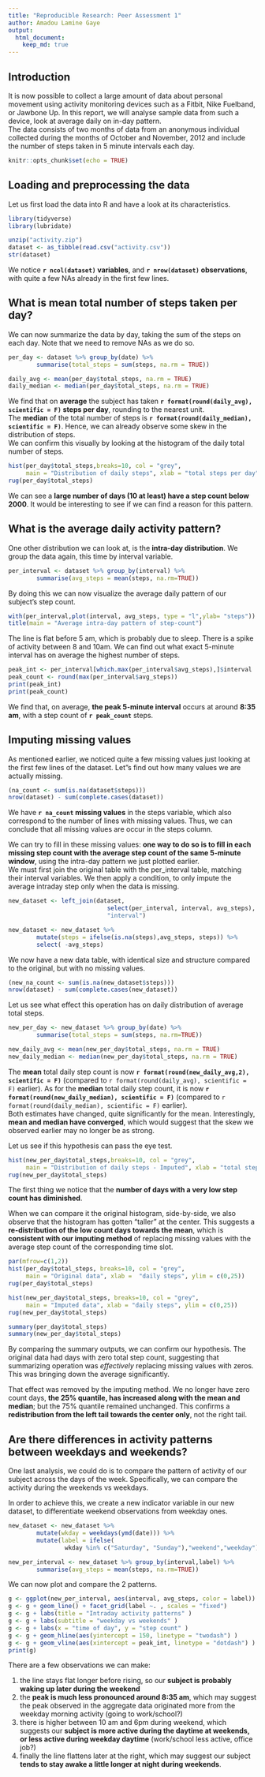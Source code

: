 ```yaml
---
title: "Reproducible Research: Peer Assessment 1"
author: Amadou Lamine Gaye
output: 
  html_document:
    keep_md: true
---
```


## Introduction

It is now possible to collect a large amount of data about personal movement using activity monitoring devices such as a Fitbit, Nike Fuelband, or Jawbone Up. In this report, we will analyse sample data from such a device, look at average daily on in-day pattern.   
The data consists of two months of data from an anonymous individual collected during the months of October and November, 2012 and include the number of steps taken in 5 minute intervals each day.

```r
knitr::opts_chunk$set(echo = TRUE)
```



## Loading and preprocessing the data

Let us first load the data into R and have a look at its characteristics. 

```r
library(tidyverse)
library(lubridate)
```

```r
unzip("activity.zip")
dataset <- as_tibble(read.csv("activity.csv"))
str(dataset)
```

We notice **`r ncol(dataset)` variables**, and **`r nrow(dataset)` observations**, with quite a few NAs already in the first few lines.  



## What is mean total number of steps taken per day?  

We can now summarize the data by day, taking the sum of the steps on each day. Note that we need to remove NAs as we do so.  
    
```r
per_day <- dataset %>% group_by(date) %>%
        summarise(total_steps = sum(steps, na.rm = TRUE))

daily_avg <- mean(per_day$total_steps, na.rm = TRUE)
daily_median <- median(per_day$total_steps, na.rm = TRUE)
```

    
We find that on **average** the subject has taken **`r format(round(daily_avg), scientific = F)` steps per day**, rounding to the nearest unit.  
The **median** of the total number of steps is **`r format(round(daily_median), scientific = F)`**. Hence, we can already observe some skew in the distribution of steps.  
We can confirm this visually by looking at the histogram of the daily total number of steps.


```r
hist(per_day$total_steps,breaks=10, col = "grey",
     main = "Distribution of daily steps", xlab = "total steps per day")
rug(per_day$total_steps)
```

We can see a **large number of days (10 at least) have a step count below 2000**. It would be interesting to see if we can find a reason for this pattern. 



## What is the average daily activity pattern?

One other distribution we can look at, is the **intra-day distribution**. We group the data again, this time by interval variable. 

```r
per_interval <- dataset %>% group_by(interval) %>%
        summarise(avg_steps = mean(steps, na.rm=TRUE))
```

By doing this we can now visualize the average daily pattern of our subject's step count. 

```r

with(per_interval,plot(interval, avg_steps, type = "l",ylab= "steps"))
title(main = "Average intra-day pattern of step-count")
```

The line is flat before 5 am, which is probably due to sleep. There is a spike of activity between 8 and 10am. We can find out what exact 5-minute interval has on average the  highest number of steps. 

```r
peak_int <- per_interval[which.max(per_interval$avg_steps),]$interval
peak_count <- round(max(per_interval$avg_steps))
print(peak_int)
print(peak_count)
```

We find that, on average, **the peak 5-minute interval** occurs at around **8:35 am**, with a step count of **`r peak_count`** steps.



## Imputing missing values
As mentioned earlier, we noticed quite a few missing values just looking at the first few lines of the dataset. Let"s find out how many values we are actually missing. 


```r
(na_count <- sum(is.na(dataset$steps)))
nrow(dataset) - sum(complete.cases(dataset)) 
```
We have **`r na_count` missing values** in the steps variable, which also correspond to the number of lines with missing values. Thus, we can conclude that all missing values are occur in the steps column. 

We can try to fill in these missing values: **one way to do so is to fill in each missing step count with the average step count of the same 5-minute window**, using the intra-day pattern we just plotted earlier.   
We must first join the original table with the per_interval table, matching their interval variables. We then apply a condition, to only impute the average intraday step only when the data is missing. 

```r
new_dataset <- left_join(dataset, 
                            select(per_interval, interval, avg_steps),
                            "interval")

new_dataset <- new_dataset %>%
        mutate(steps = ifelse(is.na(steps),avg_steps, steps)) %>%
        select( -avg_steps)
```

We now have a new data table, with identical size and structure compared to the original, but with no missing values. 

```r
(new_na_count <- sum(is.na(new_dataset$steps)))
nrow(dataset) - sum(complete.cases(new_dataset)) 
```

Let us see what effect this operation has on daily distribution of average total steps. 

```r
new_per_day <- new_dataset %>% group_by(date) %>%
        summarise(total_steps = sum(steps, na.rm=TRUE))

new_daily_avg <- mean(new_per_day$total_steps, na.rm = TRUE)
new_daily_median <- median(new_per_day$total_steps, na.rm = TRUE)
```

The **mean** total daily step count is now **`r format(round(new_daily_avg,2), scientific = F)`** (compared to `r format(round(daily_avg), scientific = F)` earlier). 
As for the **median** total daily step count, it is now **`r format(round(new_daily_median), scientific = F)`** (compared to `r format(round(daily_median), scientific = F)` earlier).   
Both estimates have changed, quite significantly for the mean. Interestingly, **mean and median have converged**, which would suggest that the skew we observed earlier may no longer be as strong.  

Let us see if this hypothesis can pass the eye test. 
```r
hist(new_per_day$total_steps,breaks=10, col = "grey",
     main = "Distribution of daily steps - Imputed", xlab = "total steps per day")
rug(new_per_day$total_steps)
```

The first thing we notice that the **number of days with a very low step count has diminished**.   

When we can compare it the original histogram, side-by-side, we also observe that the histogram has gotten "taller" at the center. This suggests a **re-distribution of the low count days towards the mean**, which is **consistent with our imputing method** of replacing missing values with the average step count of the corresponding time slot. 

```r
par(mfrow=c(1,2))
hist(per_day$total_steps, breaks=10, col = "grey",
     main = "Original data", xlab =  "daily steps", ylim = c(0,25))
rug(per_day$total_steps)

hist(new_per_day$total_steps, breaks=10, col = "grey",
     main = "Imputed data", xlab = "daily steps", ylim = c(0,25))
rug(new_per_day$total_steps)
```

```r
summary(per_day$total_steps)
summary(new_per_day$total_steps)
```

By comparing the summary outputs, we can confirm our hypothesis. The original data had days with zero total step count, suggesting that summarizing operation was *effectively* replacing missing values with zeros. This was bringing down the average significantly.

That effect was removed by the imputing method. We no longer have zero count days, **the 25% quantile, has increased  along with the mean and median**; but the 75% quantile remained unchanged. This confirms a **redistribution from the left tail towards the center only**, not the right tail. 



## Are there differences in activity patterns between weekdays and weekends?  

One last analysis, we could do is to compare the pattern of activity of our subject across the days of the week. Specifically, we can compare the activity during the weekends vs weekdays.   

In order to achieve this, we create a new indicator variable in our new dataset, to differentiate weekend observations from weekday ones.


```r
new_dataset <- new_dataset %>%
        mutate(wkday = weekdays(ymd(date))) %>%
        mutate(label = ifelse(
                wkday %in% c("Saturday", "Sunday"),"weekend","weekday"))

new_per_interval <- new_dataset %>% group_by(interval,label) %>%
        summarise(avg_steps = mean(steps, na.rm=TRUE))
```

We can now plot and compare the 2 patterns. 

```r
g <- ggplot(new_per_interval, aes(interval, avg_steps, color = label))
g <- g + geom_line() + facet_grid(label ~. , scales = "fixed")
g <- g + labs(title = "Intraday activity patterns" )
g <- g + labs(subtitle = "weekday vs weekends" )
g <- g + labs(x = "time of day", y = "step count" )
g <- g + geom_hline(aes(yintercept = 150, linetype = "twodash") )
g <- g + geom_vline(aes(xintercept = peak_int, linetype = "dotdash") )
print(g)

```

There are a few observations we can make:  

1. the line stays flat longer before rising, so our **subject is probably waking up later during the weekend**
1. the **peak is much less pronounced around 8:35 am**, which may suggest the peak observed in the aggregate data originated more from the weekday morning activity (going to work/school?)  
1. there is higher between 10 am and 6pm during weekend, which suggests our **subject is more active during the daytime at weekends, or less active during weekday daytime** (work/school less active, office job?)  
1. finally the line flattens later at the right, which may suggest our subject **tends to stay awake a little longer at night during weekends**.   





